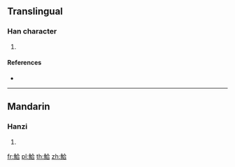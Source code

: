 {{character info/new}}
==Translingual==

===Han character===
{{Han char|rn=195|rad=魚|as=06|sn=17|four=28361|canj=NFOMR}}

# {{defn|Han|sort=魚06}}

====References====
* {{Han ref|kx=1470.070|dkj=46134|dj=2002.260|hdz=74687.130|uh=9BAF|ud=39855|bh=EF75|bd=61301}}

----

==Mandarin==

===Hanzi===
{{cmn-hanzi|pin=[[gé]] ([[ge2]]), [[kào]] ([[kao4]])|wg=ko<sup>2</sup>, k'ao<sup>4</sup>}}

# {{defn|lang=cmn|sort=魚06}}

[[fr:鮯]]
[[pl:鮯]]
[[th:鮯]]
[[zh:鮯]]